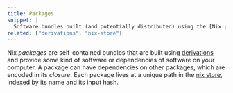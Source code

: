```yaml
---
title: Packages
snippet: |
  Software bundles built (and potentially distributed) using the [Nix package manager](/concepts/nix)
related: ["derivations", "nix-store"]
---
```


Nix *packages* are self-contained bundles that are built using [derivations](/concepts/derivations)
and provide some kind of software or dependencies of software on your computer.
A package can have dependencies on other packages, which are encoded in its *closure*.
Each package lives at a unique path in the [nix store](/concepts/nix-store), indexed by its name and its input hash.
